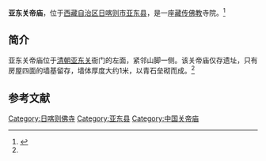 {{multiple issues|
{{expand|time=2013-09-02T13:23:52+00:00}}
{{onesource|time=2013-09-02T13:23:52+00:00}}
{{refimprove|time=2013-09-02T13:23:52+00:00}}
}}
{{Infobox Tibetan Buddhist monastery
|name =亚东关帝庙
|image =
|image size = 250px
|alt = 
|caption = 
|t=
|w=
|to = 
|ipa={{IPA|}}
|z=
|thdl=
|e=
|tc=亞東關帝廟
|s=亚东关帝庙
|p=
|m=
|k=
|pushpin_map = 
|latd =  | latm =  | lats =  | latNS = 
|longd=  | longm= | longs =| longEW = 
|iso_region = 
|map_caption = 
|mapsize = 
|location_country = 中国
|location = {{CHN}}[[西藏自治区|西藏自治区]][[日喀则市|日喀则市]][[亚东县|亚东县]]
|coordinates_display =
|founded_by = 
|date_founded =
|date_renovated =
|sect = 
|mather =
|children =
|dedicated_to = 
|tulku =
|head_lama = 
|head_mgh =
|no._of_monks = 
|architecture = 
|festivals =
|footnotes = 
}}
'''亚东关帝庙'''，位于[[西藏自治区|西藏自治区]][[日喀则市|日喀则市]][[亚东县|亚东县]]，是一座[[藏传佛教|藏传佛教]]寺院。<ref name=zgxz>{{Cite web |url=http://zt.tibet.cn/t/040719jz/20040200472692513.htm |title=血色山谷 写在西藏抗英一百周年，中国西藏信息中心，于2013-09-02查阅 |accessdate=2013-09-02 |archive-date=2013-09-03 |archive-url=https://archive.is/20130903013408/http://zt.tibet.cn/t/040719jz/20040200472692513.htm |dead-url=yes }}</ref>

==简介==
亚东关帝庙位于[[清朝|清朝]][[亚东关|亚东关]]衙门的左面，紧邻山脚一侧。该关帝庙仅存遗址，只有房屋四面的墙基留存，墙体厚度大约1米，以青石垒砌而成。<ref name=zgxz/>

==参考文献==
{{reflist}}

{{日喀则地标}}
[[Category:日喀则佛寺|Category:日喀则佛寺]]
[[Category:亚东县|Category:亚东县]]
[[Category:中国关帝庙|Category:中国关帝庙]]